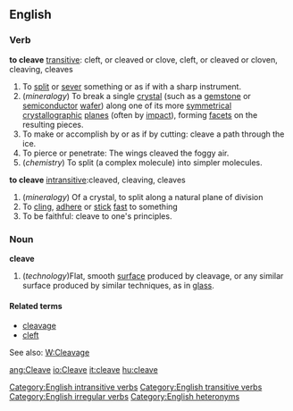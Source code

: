 ==English==

===Verb===
'''to cleave''' [[transitive]]: cleft, or cleaved or clove, cleft, or cleaved or cloven, cleaving, cleaves
# To [[split]] or [[sever]] something or as if with a sharp instrument.
# (''mineralogy'') To break a single [[crystal]] (such as a [[gemstone]] or [[semiconductor]] [[wafer]]) along one of its more [[symmetrical]] [[crystallographic]] [[plane]]s (often by [[impact]]), forming [[facet]]s on the resulting pieces.
# To make or accomplish by or as if by cutting: cleave a path through the ice.
# To pierce or penetrate: The wings cleaved the foggy air.
# (''chemistry'') To split (a complex molecule) into simpler molecules.
'''to cleave''' [[intransitive]]:cleaved, cleaving, cleaves
# (''mineralogy'') Of a crystal, to split along a natural plane of division
# To [[cling]], [[adhere]] or [[stick]] [[fast]] to something
# To be faithful: cleave to one's principles.

===Noun===
'''cleave'''
# (''technology'')Flat, smooth [[surface]] produced by cleavage, or any similar surface produced by similar techniques, as in [[glass]].


====Related terms====
*[[cleavage]]
*[[cleft]]

See also: [[W:Cleavage]]

[[Category:English intransitive verbs]]
[[Category:English transitive verbs]]
[[Category:English irregular verbs]]
[[Category:English heteronyms]]

[[ang:Cleave]]
[[io:Cleave]]
[[it:cleave]]
[[hu:cleave]]